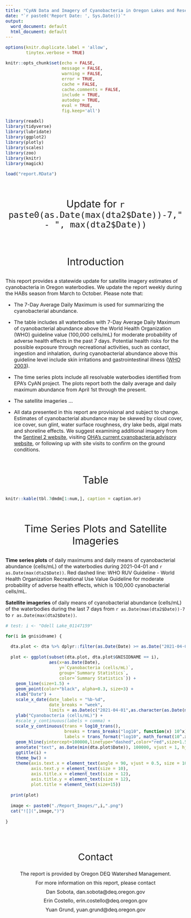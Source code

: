 ```yaml
---
title: "CyAN Data and Imagery of Cyanobacteria in Oregon Lakes and Reservoirs"
date: "`r paste0('Report Date: ', Sys.Date())`"
output:
  word_document: default
  html_document: default
---
```


```r
options(knitr.duplicate.label = 'allow',
        tinytex.verbose = TRUE)

knitr::opts_chunk$set(echo = FALSE,
                      message = FALSE,
                      warning = FALSE,
                      error = TRUE,
                      cache = FALSE,
                      cache.comments = FALSE,
                      include = TRUE,
                      autodep = TRUE,
                      eval = TRUE,
                      fig.keep='all')

library(readxl)
library(tidyverse)
library(lubridate)
library(ggplot2)
library(plotly)
library(scales)
library(zoo)
library(knitr)
library(magick)

load("report.RData")

```

<style type="text/css">

h1.title {
font-size: 40px;
text-align: left;
}
h4.date { /* Header 4 - and the author and data headers use this too  */
font-size: 20px;
text-align: center;
}
body{
font-size: 16px;
}
</style>

<br>

<p style="text-align: center; font-size: 32px;">Update for `r paste0(as.Date(max(dta2$Date))-7," - ", max(dta2$Date))`</p>

<br>

<p style="text-align: center; font-size: 32px;">Introduction</p>

This report provides a statewide update for satellite imagery estimates of cyanobacteria in Oregon waterbodies. We update the report weekly during the HABs season from March to October. Please note that:

*   The 7-Day Average Daily Maximum is used for summarizing the cyanobacterial abundance.       

*   The table includes all waterbodies with 7-Day Average Daily Maximum of cyanobacterial abundance above the World Health Organization (WHO) guideline value (100,000 cells/mL) for moderate probability of adverse health effects in the past 7 days. Potential health risks for the possible exposure through recreational activities, such as contact, ingestion and inhalation, during cyanobacterial abundance above this guideline level include skin irritations and gastrointestinal illness ([WHO 2003][WHO2003]).  

[WHO2003]: https://apps.who.int/iris/bitstream/handle/10665/42591/9241545801.pdf?sequence=1&isAllowed=y       

*   The time series plots include all resolvable waterbodies identified from EPA’s CyAN project. The plots report both the daily average and daily maximum abundance from April 1st through the present.       

*   The satellite imageries ...

*   All data presented in this report are provisional and subject to change. Estimates of cyanobacterial abundance may be skewed by cloud cover, ice cover, sun glint, water surface roughness, dry lake beds, algal mats and shoreline effects. We suggest examining additional imagery from the [Sentinel 2 website][S2], visiting [OHA's current cyanobacteria advisory website][OHA], or following up with site visits to confirm on the ground conditions.    

[S2]: https://www.sentinel-hub.com/explore/sentinelplayground/
[OHA]: https://www.oregon.gov/oha/ph/healthyenvironments/recreation/harmfulalgaeblooms/pages/blue-greenalgaeadvisories.aspx

<br>

<p style="text-align: center; font-size: 32px;">Table</p>

```r

knitr::kable(tbl.7dmdm[1:num,], caption = caption.or)

```

<br>

<p style="text-align: center; font-size: 32px;">Time Series Plots and Satellite Imageries</p>

**Time series plots** of daily maximums and daily means of cyanobacterial abundance (cells/mL) of the waterbodies during 2021-04-01 and `r as.Date(max(dta2$Date))`. Red dashed line: WHO RUV Guideline - World Health Organization Recreational Use Value Guideline for moderate probability of adverse health effects, which is 100,000 cyanobacterial cells/mL.

**Satellite imageries** of daily means of cyanobacterial abundance (cells/mL) of the waterbodies during the last 7 days from `r as.Date(max(dta2$Date))-7` to `r as.Date(max(dta2$Date))`.


```r

# test: i <- "Odell Lake_01147159"

for(i in gnisidname) {
  
  dta.plot <- dta %>% dplyr::filter(as.Date(Date) >= as.Date("2021-04-01"))
  
  plot <- ggplot(subset(dta.plot, dta.plot$GNISIDNAME == i),
                 aes(x=as.Date(Date), 
                     y=`Cyanobacteria (cells/mL)`,
                     group=`Summary Statistics`,
                     color=`Summary Statistics`)) +
    geom_line(size=1.5) +
    geom_point(color="black", alpha=0.3, size=3) +
    xlab("Date") +
    scale_x_date(date_labels = "%b-%d",
                 date_breaks = "week",
                 limits = as.Date(c("2021-04-01",as.character(as.Date(max(dta2$Date)))))) +
    ylab("Cyanobacteria (cells/mL)") +
    #scale_y_continuous(labels = comma) +
    scale_y_continuous(trans = log10_trans(),
                       breaks = trans_breaks("log10", function(x) 10^x),
                       labels = trans_format("log10", math_format(10^.x))) +
    geom_hline(yintercept=100000,linetype="dashed",color="red",size=1.5) +
    annotate("text", as.Date(min(dta.plot$Date)), 100000, vjust = 1, hjust = 0,  label = "WHO RUV Guideline") +
    ggtitle(i) +
    theme_bw() +
    theme(axis.text.x = element_text(angle = 90, vjust = 0.5, size = 10),
          axis.text.y = element_text(size = 10),
          axis.title.x = element_text(size = 12),
          axis.title.y = element_text(size = 12),
          plot.title = element_text(size=15))
  
  print(plot)
  
  image <- paste0("./Report_Images/",i,".png")
  cat("![](",image,")")
  
}

```

<br>
<br>

<p style="text-align: center; font-size: 30px;">Contact</p>
<p style="text-align: center; font-size: 16px; line-height: 0.8;">The report is provided by Oregon DEQ Watershed Management.</p>     
<p style="text-align: center; font-size: 16px; line-height: 0.8;">For more information on this report, please contact</p>       
<p style="text-align: center; font-size: 16px; line-height: 0.8;">Dan Sobota, dan.sobota@deq.oregon.gov</p>       
<p style="text-align: center; font-size: 16px; line-height: 0.8;">Erin Costello, erin.costello@deq.oregon.gov</p>
<p style="text-align: center; font-size: 16px; line-height: 0.8;">Yuan Grund, yuan.grund@deq.oregon.gov</p>

<br>
<br>

